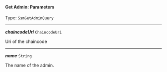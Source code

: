 


#### Get Admin: Parameters

Type: `SsmGetAdminQuery`

---

***chaincodeUri*** `ChaincodeUri`

Uri of the chaincode



---

***name*** `String`

The name of the admin.


